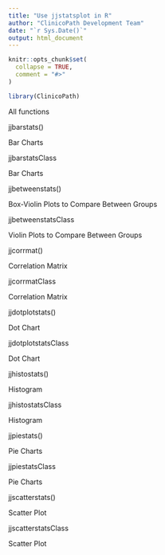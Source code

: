 ```yaml
---
title: "Use jjstatsplot in R"
author: "ClinicoPath Development Team"
date: "`r Sys.Date()`"
output: html_document
---
```


```r
knitr::opts_chunk$set(
  collapse = TRUE,
  comment = "#>"
)
```

```r
library(ClinicoPath)
```


All functions

jjbarstats()
	

Bar Charts

jjbarstatsClass
	

Bar Charts

jjbetweenstats()
	

Box-Violin Plots to Compare Between Groups

jjbetweenstatsClass
	

Violin Plots to Compare Between Groups

jjcorrmat()
	

Correlation Matrix

jjcorrmatClass
	

Correlation Matrix

jjdotplotstats()
	

Dot Chart

jjdotplotstatsClass
	

Dot Chart

jjhistostats()
	

Histogram

jjhistostatsClass
	

Histogram

jjpiestats()
	

Pie Charts

jjpiestatsClass
	

Pie Charts

jjscatterstats()
	

Scatter Plot

jjscatterstatsClass
	

Scatter Plot

